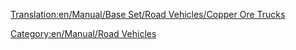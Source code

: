 [[Translation:en/Manual/Base Set/Road Vehicles/Copper Ore Trucks]]
{{en/Manual/Base Set/Road Vehicles/RoadVehicle|name     = MPS Copper Ore Truck
  |img      = en/Manual/Base Set/Road Vehicles/MPS Copper Ore Truck.png
  |price    = £4,961 ($9,922) 
  |speed    = 30 mph (48 km/h)
  |annual   = £421 ($842)
  |designed = 1935
  |life     = 15
  |capacity = 22 tonnes of copper ore
}}
{{en/Manual/Base Set/Road Vehicles/RoadVehicle|name     = Uhl Copper Ore Truck
  |img      = en/Manual/Base Set/Road Vehicles/Uhl Copper Ore Truck.png
  |price    = £5,740 ($11,480)
  |speed    = 55 mph (88 km/h)
  |annual   = £787 ($1,574)
  |designed = 1977
  |life     = 15
  |capacity = 25 tonnes of copper ore
}}
{{en/Manual/Base Set/Road Vehicles/RoadVehicle|name     = Goss Copper Ore Truck
  |img      = en/Manual/Base Set/Road Vehicles/Goss Copper Ore Truck.png
  |price    = £6,150 ($12,300) 
  |speed    = 70 mph (112 km/h)
  |annual   = £1,125 ($2,250)
  |designed = 2011
  |life     = 15
  |capacity = 27 tonnes of copper ore
}}

[[Category:en/Manual/Road Vehicles]]